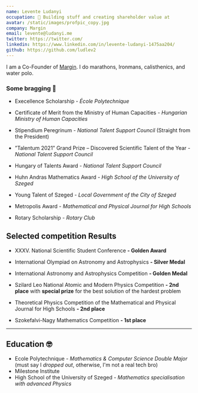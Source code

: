 ```yaml
---
name: Levente Ludanyi
occupation: 🫡 Building stuff and creating shareholder value at
avatar: /static/images/profpic_copy.jpg
company: Margin
email: levente@ludanyi.me
twitter: https://twitter.com/
linkedin: https://www.linkedin.com/in/levente-ludanyi-1475aa204/
github: https://github.com/ludlev2
---
```


I am a Co-Founder of [Margin](https://viewmargin.com). I do marathons, Ironmans, calisthenics, and water polo.

### Some bragging 🤯

- Execellence Scholarship - _École Polytechnique_

- Certificate of Merit from the Ministry of Human Capacities _- Hungarian Ministry of Human Capacities_

- Stipendium Peregrinum _- National Talent Support Council_ (Straight from the President)

- ”Talentum 2021” Grand Prize – Discovered Scientific Talent of the Year _- National Talent Support Council_

- Hungary of Talents Award _- National Talent Support Council_

- Huhn Andras Mathematics Award _- High School of the University of Szeged_

- Young Talent of Szeged _- Local Government of the City of Szeged_

- Metropolis Award _- Mathematical and Physical Journal for High Schools_

- Rotary Scholarship _- Rotary Club_

## Selected competition Results

- XXXV. National Scientific Student Conference **- Golden Award**

- International Olympiad on Astronomy and Astrophysics **- Silver Medal**

- International Astronomy and Astrophysics Competition **- Golden Medal**

- Szilard Leo National Atomic and Modern Physics Competition **- 2nd place** with **special prize** for the best solution of the hardest problem

- Theoretical Physics Competition of the Mathematical and Physical Journal for High Schools **- 2nd place**

- Szokefalvi-Nagy Mathematics Competition **- 1st place**

---

## Education 🤓

- Ecole Polytechnique - _Mathematics & Computer Science Double Major_ (must say I _dropped out_, otherwise, I'm not a real tech bro)
- Milestone Institute
- High School of the University of Szeged - _Mathematics specialisation with advanced Physics_
